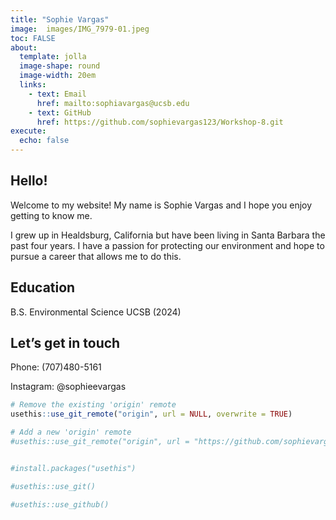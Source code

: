 ```yaml
---
title: "Sophie Vargas"
image:  images/IMG_7979-01.jpeg 
toc: FALSE
about: 
  template: jolla
  image-shape: round
  image-width: 20em
  links:
    - text: Email
      href: mailto:sophiavargas@ucsb.edu 
    - text: GitHub
      href: https://github.com/sophievargas123/Workshop-8.git
execute:
  echo: false
---
```


## Hello! 

Welcome to my website! My name is Sophie Vargas and I hope you enjoy getting to know me.

I grew up in Healdsburg, California but have been living in Santa Barbara the past four years. I have a passion for protecting our environment and hope to pursue a career that allows me to do this.

## Education

B.S. Environmental Science UCSB (2024)

## Let's get in touch

Phone: (707)480-5161

Instagram: @sophieevargas

```r
# Remove the existing 'origin' remote 
usethis::use_git_remote("origin", url = NULL, overwrite = TRUE)

# Add a new 'origin' remote
#usethis::use_git_remote("origin", url = "https://github.com/sophievargas123/sophievargas123.github.io.git")



```

```r
#install.packages("usethis")
```

```r
#usethis::use_git()
```

```r
#usethis::use_github() 
```
